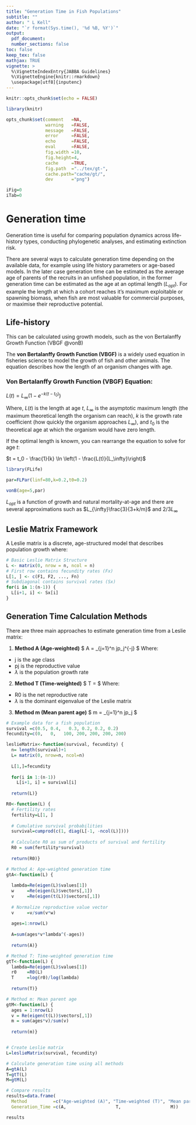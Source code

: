 ```yaml
---
title: "Generation Time in Fish Populations"
subtitle: ""
author: " L Kell"
date: "`r format(Sys.time(), '%d %B, %Y')`"
output:
  pdf_document:
  number_sections: false
toc: false
keep_tex: false
mathjax: TRUE
vignette: >
  %\VignetteIndexEntry{JABBA Guidelines}
  %\VignetteEngine{knitr::rmarkdown}
  \usepackage[utf8]{inputenc}
---
```


```r
knitr::opts_chunk$set(echo = FALSE)

library(knitr)

opts_chunk$set(comment   =NA, 
               warning   =FALSE, 
               message   =FALSE, 
               error     =FALSE, 
               echo      =FALSE,
               eval      =FALSE,
               fig.width =10, 
               fig.height=4,
               cache     =TRUE, 
               fig.path  ="../tex/gt-",
               cache.path="cache/gt/",
               dev       ="png")

iFig=0
iTab=0
```


# Generation time 

Generation time is useful for comparing population dynamics across life-history 
types, conducting phylogenetic analyses, and estimating extinction risk. 

There are several ways to calculate generation time depending on the available data,
for example using life history parameters or age-based models. In the later case 
generation time can be estimated as the average age of parents of the recruits in 
an unfished population, in the former generation time can be estimated as the age 
at an optimal length ($L_{opt}$). For example the length at which a cohort reaches 
it's maximum exploitable or spawning biomass, when fish are most valuable for commercial 
purposes, or maximise their reproductive potential.

## Life-history

This can be calculated using growth models, such as the von Bertalanffy Growth Function (VBGF @vonB)

The **von Bertalanffy Growth Function (VBGF)** is a widely used equation in fisheries science to model the growth of fish and other animals. The equation describes how the length of an organism changes with age.

### Von Bertalanffy Growth Function (VBGF) Equation:

$L(t) = L_\infty \left(1 - e^{-k(t - t_0)}\right)$

Where, $L(t)$ is the length at age $t$, $L_\infty$ is the asymptotic maximum length 
(the maximum theoretical length the organism can reach), $k$ is the growth rate 
coefficient (how quickly the organism approaches $L_\infty$), and $t_0$ is the 
theoretical age at which the organism would have zero length.

If the optimal length is knowm, you can rearrange the equation to solve for age $t$:

$t = t_0 - \frac{1}{k} \ln \left(1 - \frac{L(t)}{L_\infty}\right)$


```r
library(FLife)

par=FLPar(linf=80,k=0.2,t0=0.2)

vonB(age=5,par)
```

$L_{opt}$ is a function of growth and natural mortality-at-age and there are several 
 approximations such as $L_{\infty}\frac{3}{3+k/m}$ and 2/3$L_{\infty}$



## Leslie Matrix Framework


A Leslie matrix is a discrete, age-structured model that describes population growth where:

```R
# Basic Leslie Matrix Structure
L <- matrix(0, nrow = n, ncol = n)
# First row contains fecundity rates (Fx)
L[1, ] <- c(F1, F2, ..., Fn)
# Subdiagonal contains survival rates (Sx)
for(i in 1:(n-1)) {
  L[i+1, i] <- Sx[i]
}
```

## Generation Time Calculation Methods

There are three main approaches to estimate generation time from a Leslie matrix:

1. **Method A (Age-weighted)**
$ A = \sum_{j=1}^n jp_j\lambda^{-j} $
Where:
- j is the age class
- pj is the reproductive value
- $\lambda$ is the population growth rate

2. **Method T (Time-weighted)**
$ T = \frac{\ln(R_0)}{\ln(\lambda)} $
Where:
- R0 is the net reproductive rate
- $\lambda$ is the dominant eigenvalue of the Leslie matrix

3. **Method m (Mean parent age)**
$ m = \sum_{j=1}^n jp_j $


```r
# Example data for a fish population
survival =c(0.5, 0.4,   0.3, 0.2, 0.2, 0.2)
fecundity=c(0,   0,   100, 200, 200, 200, 200)

leslieMatrix<-function(survival, fecundity) {
  n= length(survival)+1
  L= matrix(0, nrow=n, ncol=n)
  
  L[1,]=fecundity
  
  for(i in 1:(n-1))
    L[i+1, i] = survival[i]
  
  return(L)}

R0<-function(L) {
  # Fertility rates
  fertility=L[1, ]
  
  # Cumulative survival probabilities
  survival=cumprod(c(1, diag(L[-1, -ncol(L)])))
  
  # Calculate R0 as sum of products of survival and fertility
  R0 = sum(fertility*survival)
  
  return(R0)}

# Method A: Age-weighted generation time
gtA<-function(L) {
  
  lambda=Re(eigen(L)$values[1])
  w     =Re(eigen(L)$vectors[,1])
  v     =Re(eigen(t(L))$vectors[,1])
  
  # Normalize reproductive value vector
  v     =v/sum(v*w)
  
  ages=1:nrow(L)
  
  A=sum(ages*v*lambda^(-ages))
  
  return(A)}

# Method T: Time-weighted generation time
gtT<-function(L) {
  lambda=Re(eigen(L)$values[1])
  r0    =R0(L)
  T     =log(r0)/log(lambda)
  
  return(T)}

# Method m: Mean parent age
gtM<-function(L) {
  ages = 1:nrow(L)
  v = Re(eigen(t(L))$vectors[,1])
  m = sum(ages*v)/sum(v)
  
  return(m)}


# Create Leslie matrix
L=leslieMatrix(survival, fecundity)

# Calculate generation time using all methods
A=gtA(L)
T=gtT(L)
M=gtM(L)

# Compare results
results=data.frame(
  Method          =c("Age-weighted (A)", "Time-weighted (T)", "Mean parent age (m)"),
  Generation_Time =c(A,                   T,                   M))

results
```
